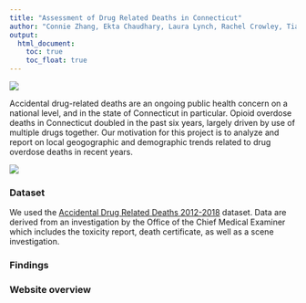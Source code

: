 ```yaml
---
title: "Assessment of Drug Related Deaths in Connecticut"
author: "Connie Zhang, Ekta Chaudhary, Laura Lynch, Rachel Crowley, Tiana Ouyang"
output: 
  html_document:
    toc: true
    toc_float: true
---
```


![](image1.jpeg)

Accidental drug-related deaths are an ongoing public health concern on a national level, and in the state of Connecticut in particular. Opioid overdose deaths in Connecticut doubled in the past six years, largely driven by use of multiple drugs together. Our motivation for this project is to analyze and report on local geogographic and demographic trends related to drug overdose deaths in recent years.

![](ambulance photo.jpg)

### Dataset

We used the [Accidental Drug Related Deaths 2012-2018](https://catalog.data.gov/dataset/accidental-drug-related-deaths-january-2012-sept-2015) dataset. Data are derived from an investigation by the Office of the Chief Medical Examiner which includes the toxicity report, death certificate, as well as a scene investigation.

### Findings


### Website overview
